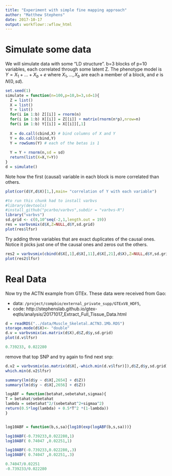 ```yaml
---
title: "Experiment with simple fine mapping approach"
author: "Matthew Stephens"
date: 2017-10-17
output: workflowr::wflow_html
---
```





# Simulate some data

We will simulate data with some "LD structure". b=3 blocks of p=10 variables,
each correlated through some latent Z.
The phenotype model is $Y = X_1+...+X_b + e$ where
$X_1,\dots,X_b$ are each a member of a block, and $e$ is $N(0,sd)$.

```r
set.seed(1)
simulate = function(n=100,p=10,b=3,sd=1){
  Z = list()
  X = list()
  Y = list()
  for(i in 1:b) Z[[i]] = rnorm(n)
  for(i in 1:b) X[[i]] = Z[[i]] + matrix(rnorm(n*p),nrow=n)
  for(i in 1:b) Y[[i]] = X[[i]][,1] 
  
  X = do.call(cbind,X) # bind columns of X and Y
  Y = do.call(cbind,Y)
  Y = rowSums(Y) # each of the betas is 1
  
  Y = Y + rnorm(n,sd = sd)
  return(list(X=X,Y=Y))
}
d = simulate()
```

Note how the first (causal) variable in each block is more correlated than others.
```r
plot(cor(d$Y,d$X)[1,],main= "correlation of Y with each variable")
```


```r
#to run this chunk had to install varbvs
#library(devtools)
#install_github("pcarbo/varbvs",subdir = "varbvs-R")
library("varbvs")
sd.grid <- c(0,10^seq(-2,1,length.out = 19))
res = varbvsmix(d$X,Z=NULL,d$Y,sd.grid)
plot(res$lfsr)
```


Try adding three variables that are exact duplicates of the causal ones.
Notice it picks just one of the causal ones and zeros out the others.
```r
res2 = varbvsmix(cbind(d$X[,1],d$X[,11],d$X[,21],d$X),Z=NULL,d$Y,sd.grid)
plot(res2$lfsr)
```

# Real Data

Now try the ACTN example from GTEx. These
data were received from Gao:

  - data: `/project/compbio/external_private_supp/GTExV8_HDF5`, 
  - code: http://stephenslab.github.io/gtex-eqtls/analysis/20171017_Extract_Full_Tissue_Data.html

```r
d = readRDS("../data/Muscle_Skeletal.ACTN3.1Mb.RDS")
storage.mode(d$X)<- "double"
d.v = varbvsmix(as.matrix(d$X),d$Z,d$y,sd.grid)
plot(d.v$lfsr)

0.739233, 0.022280
```

remove that top SNP and try again to find next snp:
```r
d.v2 = varbvsmix(as.matrix(d$X[,-which.min(d.v$lfsr)]),d$Z,d$y,sd.grid)
which.min(d.v2$lfsr)
```

```r
summary(lm(d$y ~ d$X[,2654] + d$Z))
summary(lm(d$y ~ d$X[,2656] + d$Z))
```

```r
logABF = function(betahat,sebetahat,sigmaa){
T = betahat/sebetahat
lambda = sebetahat^2/(sebetahat^2+sigmaa^2)
return(0.5*log(lambda) + 0.5*T^2 *(1-lambda))
}


log10ABF = function(b,s,sa){log10(exp(logABF(b,s,sa)))}

log10ABF(-0.739233,0.022280,1)
log10ABF( 0.74047 ,0.02251,1)

log10ABF(-0.739233,0.022280,.3)
log10ABF( 0.74047 ,0.02251,.3)

0.74047/0.02251
-0.739233/0.022280
```





